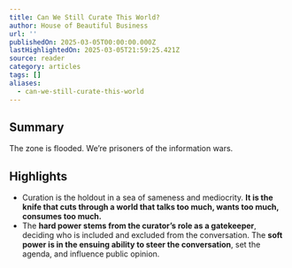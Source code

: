 ```yaml
---
title: Can We Still Curate This World?
author: House of Beautiful Business
url: ''
publishedOn: 2025-03-05T00:00:00.000Z
lastHighlightedOn: 2025-03-05T21:59:25.421Z
source: reader
category: articles
tags: []
aliases:
  - can-we-still-curate-this-world
---
```

## Summary

The zone is flooded. We’re prisoners of the information wars.

## Highlights
- Curation is the holdout in a sea of sameness and mediocrity. **It is the knife that cuts through a world that talks too much, wants too much, consumes too much.**
- The **hard power stems from the curator’s role as a gatekeeper**, deciding who is included and excluded from the conversation. The **soft power is in the ensuing ability to steer the conversation**, set the agenda, and influence public opinion.
